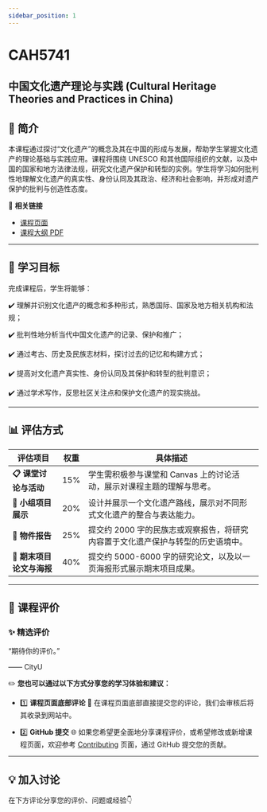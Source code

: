 ```yaml
---
sidebar_position: 1
---
```


# CAH5741
## 中国文化遗产理论与实践 (Cultural Heritage Theories and Practices in China)

## **📘 简介**
本课程通过探讨“文化遗产”的概念及其在中国的形成与发展，帮助学生掌握文化遗产的理论基础与实践应用。课程将围绕 UNESCO 和其他国际组织的文献，以及中国的国家和地方法律法规，研究文化遗产保护和转型的实例。学生将学习如何批判性地理解文化遗产的真实性、身份认同及其政治、经济和社会影响，并形成对遗产保护的批判与创造性态度。

🔗 **相关链接**
- [课程页面](https://www.cityu.edu.hk/catalogue/pg/202425/course/CAH5741.htm)
- [课程大纲 PDF](https://www.cityu.edu.hk/catalogue/pg/202425/course/CAH5741.pdf)

---

## **🎯 学习目标**

完成课程后，学生将能够：

✔️ 理解并识别文化遗产的概念和多种形式，熟悉国际、国家及地方相关机构和法规；

✔️ 批判性地分析当代中国文化遗产的记录、保护和推广；

✔️ 通过考古、历史及民族志材料，探讨过去的记忆和构建方式；

✔️ 提高对文化遗产真实性、身份认同及其保护和转型的批判意识；

✔️ 通过学术写作，反思社区关注点和保护文化遗产的现实挑战。

---

## **📊 评估方式**

| **评估项目**                 | **权重** | **具体描述**                                                                                       |
|-----------------------------|---------|---------------------------------------------------------------------------------------------------|
| **📋 课堂讨论与活动**          | 15%     | 学生需积极参与课堂和 Canvas 上的讨论活动，展示对课程主题的理解与思考。                                              |
| **📂 小组项目展示**            | 20%     | 设计并展示一个文化遗产路线，展示对不同形式文化遗产的整合与表达能力。                                                |
| **📂 物件报告**               | 25%     | 提交约 2000 字的民族志或观察报告，将研究内容置于文化遗产保护与转型的历史语境中。                                        |
| **📂 期末项目论文与海报**       | 40%     | 提交约 5000-6000 字的研究论文，以及以一页海报形式展示期末项目成果。                                                   |

---

## **💬 课程评价**

### ✨ **精选评价**
<div className={commentStyles.commentBox}>
    <p className={commentStyles.commentText}>
        “期待你的评价。”
    </p>
    <p className={commentStyles.commentAuthor}>—— CityU</p>
</div>

✏️ **您也可以通过以下方式分享您的学习体验和建议：**

- 1️⃣ **课程页面底部评论**
💬 在课程页面底部直接提交您的评论，我们会审核后将其收录到网站中。

- 2️⃣ **GitHub 提交**
🌐 如果您希望更全面地分享课程评价，或希望修改或新增课程页面，欢迎参考 [Contributing](https://penjc.github.io/CityU/contributing) 页面，通过 GitHub 提交您的贡献。

---

## **💡 加入讨论**

在下方评论分享您的评价、问题或经验👇
<Utterances />
